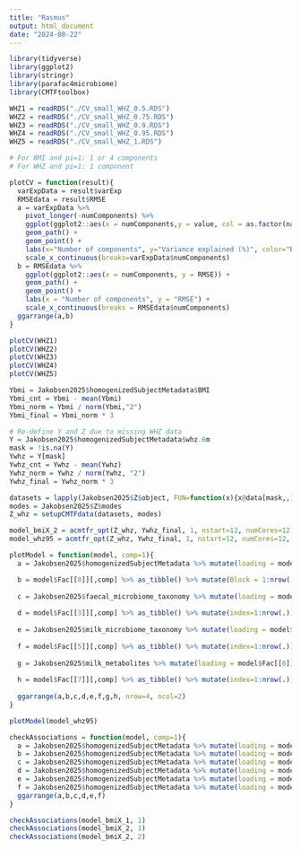 ```yaml
---
title: "Rasmus"
output: html_document
date: "2024-08-22"
---
```


```r
library(tidyverse)
library(ggplot2)
library(stringr)
library(parafac4microbiome)
library(CMTFtoolbox)
```

```r
WHZ1 = readRDS("./CV_small_WHZ_0.5.RDS")
WHZ2 = readRDS("./CV_small_WHZ_0.75.RDS")
WHZ3 = readRDS("./CV_small_WHZ_0.9.RDS")
WHZ4 = readRDS("./CV_small_WHZ_0.95.RDS")
WHZ5 = readRDS("./CV_small_WHZ_1.RDS")

# For BMI and pi=1: 1 or 4 components
# For WHZ and pi=1: 1 component
```

```r
plotCV = function(result){
  varExpData = result$varExp
  RMSEdata = result$RMSE
  a = varExpData %>%
    pivot_longer(-numComponents) %>%
    ggplot(ggplot2::aes(x = numComponents,y = value, col = as.factor(name))) +
    geom_path() +
    geom_point() +
    labs(x="Number of components", y="Variance explained (%)", color="Block") +
    scale_x_continuous(breaks=varExpData$numComponents)
  b = RMSEdata %>%
    ggplot(ggplot2::aes(x = numComponents, y = RMSE)) +
    geom_path() +
    geom_point() +
    labs(x = "Number of components", y = "RMSE") +
    scale_x_continuous(breaks = RMSEdata$numComponents)
  ggarrange(a,b)
}

plotCV(WHZ1)
plotCV(WHZ2)
plotCV(WHZ3)
plotCV(WHZ4)
plotCV(WHZ5)
```

```r

Ybmi = Jakobsen2025$homogenizedSubjectMetadata$BMI
Ybmi_cnt = Ybmi - mean(Ybmi)
Ybmi_norm = Ybmi / norm(Ybmi,"2")
Ybmi_final = Ybmi_norm * 3

# Re-define Y and Z due to missing WHZ data
Y = Jakobsen2025$homogenizedSubjectMetadata$whz.6m
mask = !is.na(Y)
Ywhz = Y[mask]
Ywhz_cnt = Ywhz - mean(Ywhz)
Ywhz_norm = Ywhz / norm(Ywhz, "2")
Ywhz_final = Ywhz_norm * 3

datasets = lapply(Jakobsen2025$Z$object, FUN=function(x){x@data[mask,,]})
modes = Jakobsen2025$Z$modes
Z_whz = setupCMTFdata(datasets, modes)
```

```r
model_bmiX_2 = acmtfr_opt(Z_whz, Ywhz_final, 1, nstart=12, numCores=12, pi=1, method="L-BFGS")
model_whz95 = acmtfr_opt(Z_whz, Ywhz_final, 1, nstart=12, numCores=12, pi=0.95, method="L-BFGS")
```

```r

plotModel = function(model, comp=1){
  a = Jakobsen2025$homogenizedSubjectMetadata %>% mutate(loading = model$Fac[[1]][,comp]) %>% arrange(BMI.group) %>% mutate(index=1:nrow(.)) %>% ggplot(aes(x=index,y=loading,fill=as.factor(BMI.group))) + geom_bar(stat="identity") + theme(legend.position = "na")

  b = model$Fac[[8]][,comp] %>% as_tibble() %>% mutate(Block = 1:nrow(.)) %>% ggplot(aes(x=Block,y=value)) + geom_bar(stat="identity") + ylab(expression(lambda))
  
  c = Jakobsen2025$faecal_microbiome_taxonomy %>% mutate(loading = model$Fac[[2]][,comp]) %>% arrange(V3) %>% mutate(index=1:nrow(.)) %>% ggplot(aes(x=index,y=loading,fill=as.factor(V3))) + geom_bar(stat="identity") + theme(legend.position = "na")
  
  d = model$Fac[[3]][,comp] %>% as_tibble() %>% mutate(index=1:nrow(.)) %>% ggplot(aes(x=index,y=value)) + geom_line() + geom_point()
  
  e = Jakobsen2025$milk_microbiome_taxonomy %>% mutate(loading = model$Fac[[4]][,comp]) %>% arrange(V3) %>% mutate(index=1:nrow(.)) %>% ggplot(aes(x=index,y=loading,fill=as.factor(V3))) + geom_bar(stat="identity") + theme(legend.position = "na")
  
  f = model$Fac[[5]][,comp] %>% as_tibble() %>% mutate(index=1:nrow(.)) %>% ggplot(aes(x=index,y=value)) + geom_line() + geom_point()
  
  g = Jakobsen2025$milk_metabolites %>% mutate(loading = model$Fac[[6]][,comp]) %>% arrange(X) %>% mutate(index=1:nrow(.)) %>% ggplot(aes(x=index,y=loading)) + geom_bar(stat="identity") + theme(legend.position = "na")
  
  h = model$Fac[[7]][,comp] %>% as_tibble() %>% mutate(index=1:nrow(.)) %>% ggplot(aes(x=index,y=value)) + geom_line() + geom_point()
  
  ggarrange(a,b,c,d,e,f,g,h, nrow=4, ncol=2)
}

plotModel(model_whz95)

```

```r
checkAssociations = function(model, comp=1){
  a = Jakobsen2025$homogenizedSubjectMetadata %>% mutate(loading = model$Fac[[1]][,comp]) %>% ggplot(aes(x=loading,y=BMI)) + geom_point() + stat_cor()
  b = Jakobsen2025$homogenizedSubjectMetadata %>% mutate(loading = model$Fac[[1]][,comp]) %>% ggplot(aes(x=as.factor(BMI.group),y=loading)) + geom_boxplot()
  c = Jakobsen2025$homogenizedSubjectMetadata %>% mutate(loading = model$Fac[[1]][,comp]) %>% ggplot(aes(x=loading,y=whz.6m)) + geom_point() + stat_cor()
  d = Jakobsen2025$homogenizedSubjectMetadata %>% mutate(loading = model$Fac[[1]][,comp]) %>% filter(C.section != "NA") %>% ggplot(aes(x=as.factor(C.section),y=loading)) + geom_boxplot() + stat_compare_means()
  e = Jakobsen2025$homogenizedSubjectMetadata %>% mutate(loading = model$Fac[[1]][,comp]) %>% filter(Secretor != "NA") %>% ggplot(aes(x=as.factor(Secretor),y=loading)) + geom_boxplot() + stat_compare_means()
  f = Jakobsen2025$homogenizedSubjectMetadata %>% mutate(loading = model$Fac[[1]][,comp]) %>% filter(Lewis != "NA") %>% ggplot(aes(x=as.factor(Lewis),y=loading)) + geom_boxplot() + stat_compare_means()
  ggarrange(a,b,c,d,e,f)
}

checkAssociations(model_bmiX_1, 1)
checkAssociations(model_bmiX_2, 1)
checkAssociations(model_bmiX_2, 2)
```
